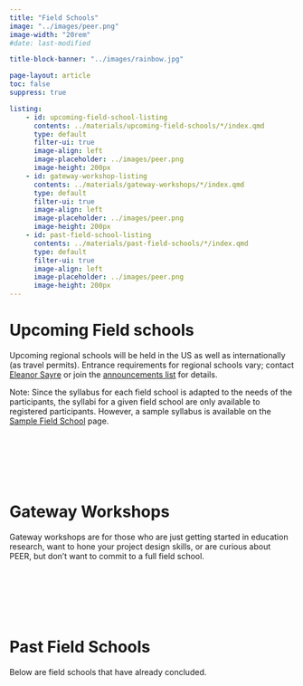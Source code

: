 ```yaml
---
title: "Field Schools"
image: "../images/peer.png"
image-width: "20rem"
#date: last-modified

title-block-banner: "../images/rainbow.jpg"

page-layout: article
toc: false
suppress: true

listing:
    - id: upcoming-field-school-listing
      contents: ../materials/upcoming-field-schools/*/index.qmd
      type: default
      filter-ui: true
      image-align: left
      image-placeholder: ../images/peer.png
      image-height: 200px
    - id: gateway-workshop-listing
      contents: ../materials/gateway-workshops/*/index.qmd
      type: default
      filter-ui: true
      image-align: left
      image-placeholder: ../images/peer.png
      image-height: 200px
    - id: past-field-school-listing
      contents: ../materials/past-field-schools/*/index.qmd
      type: default
      filter-ui: true
      image-align: left
      image-placeholder: ../images/peer.png
      image-height: 200px
---
```


# Upcoming Field schools

Upcoming regional schools will be held in the US as well as internationally (as travel permits). Entrance requirements for regional schools vary; contact [Eleanor Sayre](https://zaposa.com/contact-me) or join the [announcements list](../contact.qmd) for details.

Note: Since the syllabus for each field school is adapted to the needs of the participants, the syllabi for a given field school are only available to registered participants. However, a sample syllabus is available on the [Sample Field School](../workshops.qmd) page.

&nbsp;  
&nbsp;  

:::{#upcoming-field-school-listing}
:::

&nbsp;  
&nbsp;  

# Gateway Workshops

Gateway workshops are for those who are just getting started in education research, want to hone your project design skills, or are curious about PEER, but don’t want to commit to a full field school.

&nbsp;  
&nbsp;  

:::{#gateway-workshop-listing}
:::

&nbsp;  
&nbsp;  

# Past Field Schools

Below are field schools that have already concluded.

&nbsp;  
&nbsp;  

:::{#past-field-school-listing}
:::

&nbsp;  
&nbsp;  